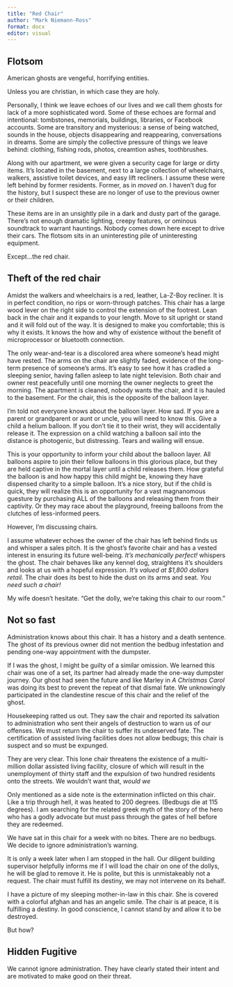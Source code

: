 ```yaml
---
title: "Red Chair"
author: "Mark Niemann-Ross"
format: docx
editor: visual
---
```


## Flotsom

American ghosts are vengeful, horrifying entities. 

Unless you are christian, in which case they are holy. 

Personally, I think we leave echoes of our lives and we call them ghosts for lack of a more sophisticated word. Some of these echoes are formal and intentional:  tombstones, memorials, buildings, libraries, or Facebook accounts. Some are transitory and mysterious: a sense of being watched, sounds in the house, objects disappearing and reappearing, conversations in dreams. Some are simply the collective pressure of things we leave behind: clothing, fishing rods, photos, creamtion ashes, toothbrushes.

Along with our apartment, we were given a security cage for large or dirty items. It's located in the basement, next to a large collection of wheelchairs, walkers, assistive toilet devices, and easy lift recliners. I assume these were left behind by former residents. Former, as in *moved on*. I haven't dug for the history, but I suspect these are no longer of use to the previous owner or their children.

These items are in an unsightly pile in a dark and dusty part of the garage. There's not enough dramatic lighting, creepy features, or ominous soundtrack to warrant hauntings. Nobody comes down here except to drive their cars. The flotsom sits in an uninteresting pile of uninteresting equipment.

Except...the red chair.

## Theft of the red chair

Amidst the walkers and wheelchairs is a red, leather, La-Z-Boy recliner. It is in perfect condition, no rips or worn-through patches. This chair has a large wood lever on the right side to control the extension of the footrest. Lean back in the chair and it expands to your length. Move to sit upright or stand and it will fold out of the way. It is designed to make you comfortable; this is why it exists. It knows the how and why of existence without the benefit of microprocessor or bluetooth connection.

The only wear-and-tear is a discolored area where someone's head might have rested. The arms on the chair are slightly faded, evidence of the long-term presence of someone's arms. It's easy to see how it has cradled a sleeping senior, having fallen asleep to late night television. Both chair and owner rest peacefully until one morning the owner neglects to greet the morning. The apartment is cleaned, nobody wants the chair, and it is hauled to the basement. For the chair, this is the opposite of the balloon layer.

I'm told not everyone knows about the balloon layer. How sad. If you are a parent or grandparent or aunt or uncle, you will need to know this. Give a child a helium balloon. If you don't tie it to their wrist, they will accidentally release it. The expression on a child watching a balloon sail into the distance is photogenic, but distressing. Tears and wailing will ensue. 

This is your opportunity to inform your child about the balloon layer. All balloons aspire to join their fellow balloons in this glorious place, but they are held captive in the mortal layer until a child releases them. How grateful the balloon is and how happy this child might be, knowing they have dispensed charity to a simple balloon. It's a nice story, but if the child is quick, they will realize this is an opportunity for a vast magnanomous guesture by purchasing ALL of the balloons and releasing them from their captivity. Or they may race about the playground, freeing balloons from the clutches of less-informed peers.

However, I'm discussing chairs.

I assume whatever echoes the owner of the chair has left behind finds us and whisper a sales pitch. It is the ghost's favorite chair and has a vested interest in ensuring its future well-being.  *It's mechanically perfect!* whispers the ghost. The chair behaves like any kennel dog, straightens it's shoulders and looks at us with a hopeful expression. *It's valued at $1,800 dollars retail.* The chair does its best to hide the dust on its arms and seat. *You need such a chair!*

My wife doesn't hesitate. "Get the dolly, we're taking this chair to our room."

## Not so fast

Administration knows about this chair. It has a history and a death sentence. The ghost of its previous owner did not mention the bedbug infestation and pending one-way appointment with the dumpster.

If I was the ghost, I might be guilty of a similar omission. We learned this chair was one of a set, its partner had already made the one-way dumpster journey. Our ghost had seen the future and like Marley in *A Christmas Carol* was doing its best to prevent the repeat of that dismal fate. We unknowingly participated in the clandestine rescue of this chair and the relief of the ghost.

Housekeeping ratted us out. They saw the chair and reported its salvation to administration who sent their angels of destruction to warn us of our offenses. We must return the chair to suffer its undeserved fate. The certification of assisted living facilities does not allow bedbugs; this chair is suspect and so must be expunged.

They are very clear. This lone chair threatens the existence of a multi-million dollar assisted living facility, closure of which will result in the unemployment of thirty staff and the expulsion of two hundred residents onto the streets. We wouldn't want that, *would we*

Only mentioned as a side note is the extermination inflicted on this chair. Like a trip through hell, it was heated to 200 degrees. (Bedbugs die at 115 degrees). I am searching for the related greek myth of the story of the hero who has a godly advocate but must pass through the gates of hell before they are redeemed.

We have sat in this chair for a week with no bites. There are no bedbugs. We decide to ignore administration's warning.

It is only a week later when I am stopped in the hall. Our diligent building supervisor helpfully informs me if I will load the chair on one of the dollys, he will be glad to remove it. He is polite, but this is unmistakeably not a request. The chair must fulfill its destiny, we may not intervene on its behalf.

I have a picture of my sleeping mother-in-law in this chair. She is covered with a colorful afghan and has an angelic smile. The chair is at peace, it is fulfilling a destiny. In good conscience, I cannot stand by and allow it to be destroyed.

But how?

## Hidden Fugitive

We cannot ignore administration. They have clearly stated their intent and are motivated to make good on their threat. 




